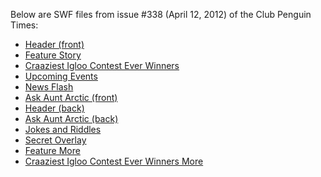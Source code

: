 Below are SWF files from issue #338 (April 12, 2012) of the Club Penguin Times:

*[[Media:News338HeaderFront.swf|Header (front)]]
*[[Media:News338FeatureStory.swf|Feature Story]]
*[[Media:News338SupportStory.swf|Craaziest Igloo Contest Ever Winners]]
*[[Media:News338UpcomingEvents.swf|Upcoming Events]]
*[[Media:News338NewsFlash.swf|News Flash]]
*[[Media:News338AskAuntArcticFront.swf|Ask Aunt Arctic (front)]]
*[[Media:News338HeaderBack.swf|Header (back)]]
*[[Media:News338AskAuntArcticBack.swf|Ask Aunt Arctic (back)]]
*[[Media:News338JokesAndRiddles.swf|Jokes and Riddles]]
*[[Media:News338SecretOverlay.swf|Secret Overlay]]
*[[Media:News338FeatureMore.swf|Feature More]]
*[[Media:News338SupportMore.swf|Craaziest Igloo Contest Ever Winners More]]
